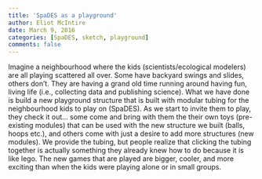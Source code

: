 ```yaml
---
title: 'SpaDES as a playground'
author: Eliot McIntire
date: March 9, 2016
categories: [SpaDES, sketch, playground]
comments: false
---
```

Imagine a neighbourhood where the kids (scientists/ecological modelers) are all playing scattered all over. Some have backyard swings and slides, others don't. They are having a grand old time running around having fun, living life (i.e., collecting data and publishing science). What we have done is build a new playground structure that is built with modular tubing for the neighbourhood kids to play on (SpaDES). As we start to invite them to play, they check it out... some come and bring with them the their own toys (pre-existing modules) that can be used with the new structure we built (balls, hoops etc.), and others come with just a desire to add more structures (new modules). We provide the tubing, but people realize that clicking the tubing together is actually something they already knew how to do because it is like lego.  The new games that are played are bigger, cooler, and more exciting than when the kids were playing alone or in small groups.  
